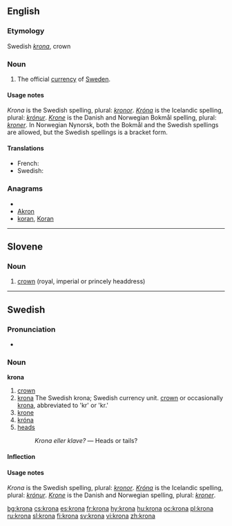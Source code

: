 {{also|króna|kröna}}
==English==

===Etymology===
Swedish ''[[krona#Swedish|krona]]'', crown

===Noun===
{{en-noun|kron|or}}

# The official [[currency]] of [[Sweden]].

====Usage notes====
''Krona'' is the Swedish spelling, plural: ''[[kronor]]''.  ''[[króna|Króna]]'' is the Icelandic spelling, plural: ''[[krónur]]''.  ''[[Krone]]'' is the Danish and Norwegian Bokmål spelling, plural: ''[[kroner]]''. In Norwegian Nynorsk, both the Bokmål and the Swedish spellings are allowed, but the Swedish spellings is a bracket form.

====Translations====
* French: {{t+|fr|couronne|f}}
* Swedish: {{t+|sv|krona|c}}

===Anagrams===
* {{alphagram|aknor}}
* [[Akron#English|Akron]]
* [[koran#English|koran]], [[Koran#English|Koran]]

----

==Slovene==

===Noun===
{{infl|sl|noun|g=f}}

# [[crown]] (royal, imperial or princely headdress)

{{tbot entry|Slovene|crown|2008|April|sl}}

----

==Swedish==

===Pronunciation===
*{{audio|Sv-krona.ogg|audio}}

===Noun===
'''krona'''

# [[crown]]
# [[krona#Engilish|krona]] The Swedish krona; Swedish currency unit. [[crown]] or occasionally [[krona#English|krona]], abbreviated to 'kr' or 'kr.'
# [[krone]] {{italbrac|Danish and Norwegian currencies}}
# [[króna]] {{italbrac|currencies}}
# [[heads]] {{italbrac|of a coin}}
#: ''Krona eller klave?'' &mdash; Heads or tails?

====Inflection====
{{sv-noun|gender=Common|krona|kronan|kronor|kronorna|kronas|kronans|kronors|kronornas}}

====Usage notes====
''Krona'' is the Swedish spelling, plural: ''[[kronor]]''.  ''[[Króna]]'' is the Icelandic spelling, plural: ''[[krónur]]''.  ''[[Krone]]'' is the Danish and Norwegian spelling, plural: ''[[kroner]]''.

[[bg:krona]]
[[cs:krona]]
[[es:krona]]
[[fr:krona]]
[[hy:krona]]
[[hu:krona]]
[[oc:krona]]
[[pl:krona]]
[[ru:krona]]
[[sl:krona]]
[[fi:krona]]
[[sv:krona]]
[[vi:krona]]
[[zh:krona]]